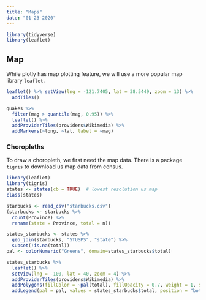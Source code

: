 ```yaml
---
title: "Maps"
date: "01-23-2020"
---
```


```r
library(tidyverse)
library(leaflet)
```

## Map

While plotly has map plotting feature, we will use a more popular map library `leaflet`.

```r
leaflet() %>% setView(lng = -121.7405, lat = 38.5449, zoom = 13) %>% 
  addTiles()
```

```r
quakes %>% 
  filter(mag > quantile(mag, 0.95)) %>% 
  leaflet() %>%
  addProviderTiles(providers$Wikimedia) %>% 
  addMarkers(~long, ~lat, label = ~mag)
```

### Choropleths

To draw a choropleth, we first need the map data. There is a package `tigris` to download us map data from census.

```r
library(leaflet)
library(tigris)
states <- states(cb = TRUE)  # lowest resolution us map
class(states)
```

```r
starbucks <- read_csv("starbucks.csv")
(starbucks <- starbucks %>%
  count(Province) %>%
  rename(state = Province, total = n))
```


```r
states_starbucks <- states %>% 
  geo_join(starbucks, "STUSPS", "state") %>%
  subset(!is.na(total))
pal <- colorNumeric("Greens", domain=states_starbucks$total)
```

```r
states_starbucks %>%
  leaflet() %>%
  setView(lng = -100, lat = 40, zoom = 4) %>% 
  addProviderTiles(providers$Wikimedia) %>% 
  addPolygons(fillColor = ~pal(total), fillOpacity = 0.7, weight = 1, smoothFactor = 0.2) %>% 
  addLegend(pal = pal, values = states_starbucks$total, position = "bottomright", title = "Starbucks")
```
